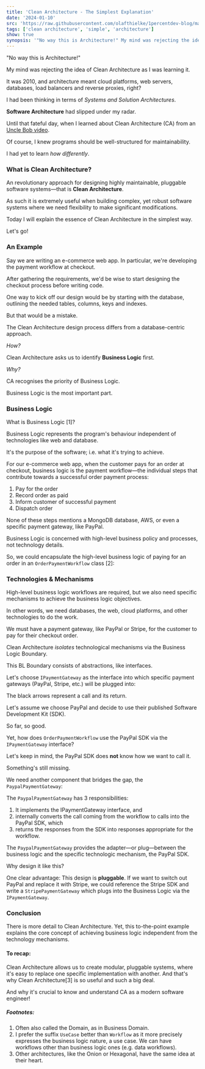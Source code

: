 ```yaml
---
title: 'Clean Architecture - The Simplest Explanation'
date: '2024-01-10'
src: 'https://raw.githubusercontent.com/olafthielke/1percentdev-blog/main/images/clean-architecture-simplest-explanation.png'
tags: ['clean architecture', 'simple', 'architecture']
show: true
synopsis: '"No way this is Architecture!" My mind was rejecting the idea of Clean Architecture as I was learning it. It was 2010, and architecture meant cloud platforms, web servers, databases, load balancers an'
---
```


"No way this is Architecture!"

My mind was rejecting the idea of Clean Architecture as I was learning it.

It was 2010, and architecture meant cloud platforms, web servers, databases, load balancers and reverse proxies, right?

I had been thinking in terms of *Systems and Solution Architectures*.

**Software Architecture** had slipped under my radar.

Until that fateful day, when I learned about Clean Architecture (CA) from an <a href="https://cleancoders.com/" target="_blank">Uncle Bob video</a>.

Of course, I knew programs should be well-structured for maintainability.

I had yet to learn *how differently*.

### What is Clean Architecture?
An revolutionary approach for designing highly maintainable, pluggable software systems—that is **Clean Architecture**. 

As such it is extremely useful when building complex, yet robust software systems where we need flexibility to make significant modifications. 

Today I will explain the essence of Clean Architecture in the simplest way.

Let's go!

### An Example
Say we are writing an e-commerce web app. In particular, we're developing the payment workflow at checkout.

After gathering the requirements, we'd be wise to start designing the checkout process before writing code.

One way to kick off our design would be by starting with the database, outlining the needed tables, columns, keys and indexes.

But that would be a mistake.

The Clean Architecture design process differs from a database-centric approach.

*How?*

Clean Architecture asks us to identify **Business Logic** first.

*Why?*

CA recognises the priority of Business Logic.

Business Logic is the most important part.

### Business Logic
What is Business Logic [1]?

Business Logic represents the program's behaviour independent of technologies like web and database.

It's the purpose of the software; i.e. what it's trying to achieve.

For our e-commerce web app, when the customer pays for an order at checkout, business logic is the payment workflow—the individual steps that contribute towards a successful order payment process:

1. Pay for the order
2. Record order as paid
3. Inform customer of successful payment
4. Dispatch order

None of these steps mentions a MongoDB database, AWS, or even a specific payment gateway, like PayPal.

Business Logic is concerned with high-level business policy and processes, not technology details.

So, we could encapsulate the high-level business logic of paying for an order in an `OrderPaymentWorkflow` class [2]:

<CustomImage src="https://raw.githubusercontent.com/olafthielke/1percentdev-blog/main/images/ca-simplest-1.png" alt="OrderPaymentWorkflow class" />

### Technologies & Mechanisms
High-level business logic workflows are required, but we also need specific mechanisms to achieve the business logic objectives.

In other words, we need databases, the web, cloud platforms, and other technologies to do the work.

We must have a payment gateway, like PayPal or Stripe, for the customer to pay for their checkout order.

Clean Architecture *isolates* technological mechanisms via the Business Logic Boundary.

This BL Boundary consists of abstractions, like interfaces.

Let's choose `IPaymentGateway` as the interface into which specific payment gateways (PayPal, Stripe, etc.) will be plugged into:

<CustomImage src="https://raw.githubusercontent.com/olafthielke/1percentdev-blog/main/images/ca-simplest-2.png" alt="IPaymentGateway interface" />

The black arrows represent a call and its return.

Let's assume we choose PayPal and decide to use their published Software Development Kit (SDK).

So far, so good.

Yet, how does `OrderPaymentWorkflow` use the PayPal SDK via the `IPaymentGateway` interface?

Let's keep in mind, the PayPal SDK does **not** know how we want to call it.

<CustomImage src="https://raw.githubusercontent.com/olafthielke/1percentdev-blog/main/images/ca-simplest-3.png" alt="PayPal SDK" />

Something's still missing.

We need another component that bridges the gap, the `PaypalPaymentGateway`:

<CustomImage src="https://raw.githubusercontent.com/olafthielke/1percentdev-blog/main/images/ca-simplest-4.png" alt="PaypalPaymentGateway" />

The `PaypalPaymentGateway` has 3 responsibilities:

1. It implements the IPaymentGateway interface, and
2. internally converts the call coming from the workflow to calls into the PayPal SDK, which
3. returns the responses from the SDK into responses appropriate for the workflow.

The `PaypalPaymentGateway` provides the adapter—or plug—between the business logic and the specific technologic mechanism, the PayPal SDK.

Why design it like this?

One clear advantage: This design is **pluggable**. If we want to switch out PayPal and replace it with Stripe, we could reference the Stripe SDK and write a `StripePaymentGateway` which plugs into the Business Logic via the `IPaymentGateway`.

### Conclusion
There is more detail to Clean Architecture. Yet, this to-the-point example explains the core concept of achieving business logic independent from the technology mechanisms.

#### To recap:
Clean Architecture allows us to create modular, pluggable systems, where it's easy to replace one specific implementation with another.
And that's why Clean Architecture[3] is so useful and such a big deal.

And why it's crucial to know and understand CA as a modern software engineer!

##### Footnotes: 
1. Often also called the Domain, as in Business Domain.
2. I prefer the suffix `UseCase` better than `Workflow` as it more precisely expresses the business logic nature, a use case. We can have workflows other than business logic ones (e.g. data workflows).
3. Other architectures, like the Onion or Hexagonal, have the same idea at their heart.